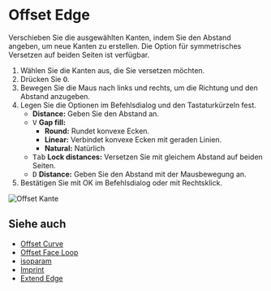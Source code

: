
# Offset Edge

<Reference shortcut="O" command="Offset Edge" button="" />

Verschieben Sie die ausgewählten Kanten, indem Sie den Abstand angeben, um neue Kanten zu erstellen. Die Option für symmetrisches Versetzen auf beiden Seiten ist verfügbar.

1. Wählen Sie die Kanten aus, die Sie versetzen möchten.
2. Drücken Sie <kbd>O</kbd>.
3. Bewegen Sie die Maus nach links und rechts, um die Richtung und den Abstand anzugeben.
4. Legen Sie die Optionen im Befehlsdialog und den Tastaturkürzeln fest.
   - **Distance:** Geben Sie den Abstand an.
   - <kbd>V</kbd> **Gap fill:**
        - **Round:** Rundet konvexe Ecken.
        - **Linear:** Verbindet konvexe Ecken mit geraden Linien.
        - **Natural:** Natürlich
   - <kbd>Tab</kbd> **Lock distances:** Versetzen Sie mit gleichem Abstand auf beiden Seiten.
   - <kbd>D</kbd> **Distance:** Geben Sie den Abstand mit der Mausbewegung an.
5. Bestätigen Sie mit OK im Befehlsdialog oder mit Rechtsklick.

![Offset Kante](/img/offset-edge.gif)

## Siehe auch
- [Offset Curve](./offset-curve)
- [Offset Face Loop](./offset-face-loop)
- [isoparam](./isoparam)
- [Imprint](./imprint)
- [Extend Edge](./extend-edge)